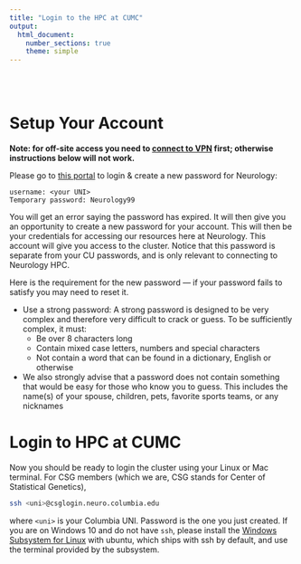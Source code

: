 ```yaml
---
title: "Login to the HPC at CUMC"
output: 
  html_document:
    number_sections: true
    theme: simple
---
```


<br><br>


# Setup Your Account

**Note: for off-site access you need to [connect to VPN](https://wanggroup.org/productivity_tips/cumc-vpn.html) first; otherwise instructions below will not work.**

Please go to [this portal](https://remote.neuro.columbia.edu) to login & create a new password for Neurology:

```
username: <your UNI>
Temporary password: Neurology99
```

You will get an error saying the password has expired. It will then give you an opportunity to create a new password for your account. This will then be your credentials for accessing our resources here at Neurology. This account will give you access to the cluster. Notice that this password is separate from your CU passwords, and is only relevant to connecting to Neurology HPC.


Here is the requirement for the new password --- if your password fails to satisfy you may need to reset it.

- Use a strong password: A strong password is designed to be very complex and therefore very difficult to crack or guess. To be sufficiently complex, it must:
  - Be over 8 characters long
  - Contain mixed case letters, numbers and special characters
  - Not contain a word that can be found in a dictionary, English or otherwise
- We also strongly advise that a password does not contain something that would be easy for those who know you to guess. This includes the name(s) of your spouse, children, pets, favorite sports teams, or any nicknames

# Login to HPC at CUMC

Now you should be ready to login the cluster using your Linux or Mac terminal. For CSG members (which we are, CSG stands for Center of Statistical Genetics),

```bash
ssh <uni>@csglogin.neuro.columbia.edu
```

where `<uni>` is your Columbia UNI. Password is the one you just created. If you are on Windows 10 and do not have `ssh`, please install the [Windows Subsystem for Linux](https://docs.microsoft.com/en-us/windows/wsl/install-win10) with ubuntu, which ships with ssh by default, and use the terminal provided by the subsystem.
